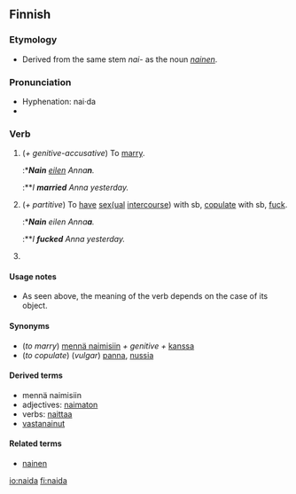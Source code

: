==Finnish==
{{Finnish index|na}}

===Etymology===
*Derived from the same stem ''nai-'' as the noun ''[[nainen]]''.

===Pronunciation===
*Hyphenation: nai·da
*{{IPA|lang=fi|[ˈnɑidɑ(ʔ)]}}

===Verb===
{{fi-verb|nai|type=18}}

# {{transitive}} (''+ genitive-accusative'') To [[marry]].
#:*'''''Nain''' [[eilen]] Anna'''n'''.''
#:**''I '''married''' Anna yesterday.''
# {{context|transitive|vulgar|lang=fi}} (''+ partitive'') To [[have]] [[sex]][[sexual|(ual]] [[intercourse]]) with sb, [[copulate]] with sb, [[fuck]].
#:*'''''Nain''' eilen Anna'''a'''.''
#:**''I '''fucked''' Anna yesterday.''
# {{fi-impersonal indicative connegative of|naida}}

====Usage notes====
*As seen above, the meaning of the verb depends on the case of its object.

====Synonyms====
*(''to marry'') [[mennä naimisiin]] ''+ genitive +'' [[kanssa]]
*(''to copulate'') (''vulgar'') [[panna]], [[nussia]]

====Derived terms====
*mennä naimisiin
*adjectives: [[naimaton]]
*verbs: [[naittaa]]
*[[vastanainut]]

====Related terms====
*[[nainen]]

[[io:naida]]
[[fi:naida]]